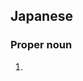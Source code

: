 ==Japanese==
{{ja-kanjitab|みや|ま|yomi=k}}

===Proper noun===
{{ja-pos|proper|みやま}}

# {{surname|lang=ja|sort=みやま}}